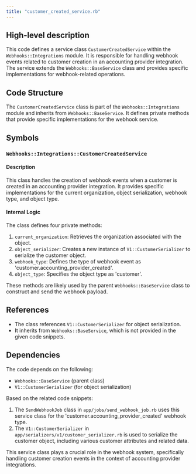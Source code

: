 ```yaml
---
title: "customer_created_service.rb"
---
```


## High-level description
This code defines a service class `CustomerCreatedService` within the `Webhooks::Integrations` module. It is responsible for handling webhook events related to customer creation in an accounting provider integration. The service extends the `Webhooks::BaseService` class and provides specific implementations for webhook-related operations.

## Code Structure
The `CustomerCreatedService` class is part of the `Webhooks::Integrations` module and inherits from `Webhooks::BaseService`. It defines private methods that provide specific implementations for the webhook service.

## Symbols

### `Webhooks::Integrations::CustomerCreatedService`
#### Description
This class handles the creation of webhook events when a customer is created in an accounting provider integration. It provides specific implementations for the current organization, object serialization, webhook type, and object type.

#### Internal Logic
The class defines four private methods:

1. `current_organization`: Retrieves the organization associated with the object.
2. `object_serializer`: Creates a new instance of `V1::CustomerSerializer` to serialize the customer object.
3. `webhook_type`: Defines the type of webhook event as 'customer.accounting_provider_created'.
4. `object_type`: Specifies the object type as 'customer'.

These methods are likely used by the parent `Webhooks::BaseService` class to construct and send the webhook payload.

## References
- The class references `V1::CustomerSerializer` for object serialization.
- It inherits from `Webhooks::BaseService`, which is not provided in the given code snippets.

## Dependencies
The code depends on the following:
- `Webhooks::BaseService` (parent class)
- `V1::CustomerSerializer` (for object serialization)

Based on the related code snippets:

1. The `SendWebhookJob` class in `app/jobs/send_webhook_job.rb` uses this service class for the 'customer.accounting_provider_created' webhook type.
2. The `V1::CustomerSerializer` in `app/serializers/v1/customer_serializer.rb` is used to serialize the customer object, including various customer attributes and related data.

This service class plays a crucial role in the webhook system, specifically handling customer creation events in the context of accounting provider integrations.